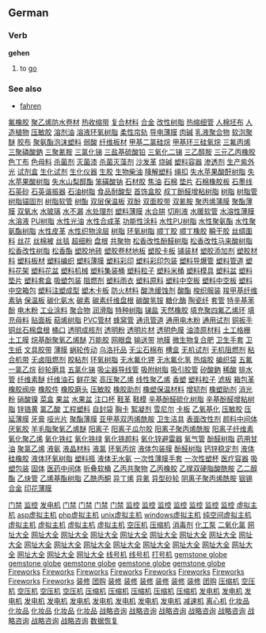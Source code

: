 ==German==
===Verb===
'''gehen'''

# to [[go]]

===See also===
*[[fahren]]
[http://www.shop263.com/i8-2/295.htm 氟橡胶]
[http://www.shop263.com/i8-2/296.htm 聚乙烯防水卷材]
[http://www.shop263.com/i8-2/297.htm 热收缩带]
[http://www.shop263.com/i8-2/298.htm 复合材料]
[http://www.shop263.com/i8-2/299.htm 合金]
[http://www.shop263.com/i8-2/300.htm 改性树脂]
[http://www.shop263.com/i8-2/301.htm 热缩细管]
[http://www.shop263.com/i8-2/302.htm 人棉坯布]
[http://www.shop263.com/i8-2/303.htm 人造植物]
[http://www.shop263.com/i8-2/304.htm 压敏胶]
[http://www.shop263.com/i8-2/305.htm 溶剂油]
[http://www.shop263.com/i8-2/306.htm 溶液环氧树脂]
[http://www.shop263.com/i8-2/307.htm 柔性帘轨]
[http://www.shop263.com/i8-2/308.htm 导电薄膜]
[http://www.shop263.com/i8-2/309.htm 肉碱]
[http://www.shop263.com/i8-2/310.htm 乳液聚合物]
[http://www.shop263.com/i8-2/311.htm 软泡聚醚]
[http://www.shop263.com/i8-2/312.htm 胶布]
[http://www.shop263.com/i8-2/313.htm 聚氨酯泡沫塑料]
[http://www.shop263.com/i8-2/314.htm 弱酸]
[http://www.shop263.com/i8-2/315.htm 纤维板材]
[http://www.shop263.com/i8-2/316.htm 甲基二氯硅烷]
[http://www.shop263.com/i8-2/317.htm 甲基环三硅氧烷]
[http://www.shop263.com/i8-2/318.htm 三氟丙烯]
[http://www.shop263.com/i8-2/319.htm 三聚磷酸鈉]
[http://www.shop263.com/i8-2/320.htm 三聚氰胺]
[http://www.shop263.com/i8-2/321.htm 三氯化锑]
[http://www.shop263.com/i8-2/322.htm 三盐基硫酸铅]
[http://www.shop263.com/i8-2/323.htm 三氧化二锑]
[http://www.shop263.com/i8-2/324.htm 三乙醇胺]
[http://www.shop263.com/i8-2/325.htm 三元乙丙橡胶]
[http://www.shop263.com/i8-2/326.htm 色丁布]
[http://www.shop263.com/i8-2/327.htm 色母料]
[http://www.shop263.com/i8-2/328.htm 杀菌剂]
[http://www.shop263.com/i8-2/329.htm 灭菌漆]
[http://www.shop263.com/i8-2/330.htm 杀菌灭藻剂]
[http://www.shop263.com/i8-2/331.htm 沙发革]
[http://www.shop263.com/i8-2/332.htm 烧碱]
[http://www.shop263.com/i8-2/333.htm 塑料容器]
[http://www.shop263.com/i8-2/334.htm 渗透剂]
[http://www.shop263.com/i8-2/335.htm 生产紫外光]
[http://www.shop263.com/i8-2/336.htm 试剂盒]
[http://www.shop263.com/i8-2/337.htm 生化试剂]
[http://www.shop263.com/i8-2/338.htm 生化仪器]
[http://www.shop263.com/i8-2/339.htm 生胶]
[http://www.shop263.com/i8-2/340.htm 生物柴油]
[http://www.shop263.com/i8-2/341.htm 降解塑料]
[http://www.shop263.com/i8-2/342.htm 绳扣]
[http://www.shop263.com/i8-2/343.htm 失水苹果酸酐树脂]
[http://www.shop263.com/i8-2/344.htm 失水苹果酸树脂]
[http://www.shop263.com/i8-2/345.htm 失水山梨醇酯]
[http://www.shop263.com/i8-2/346.htm 笨磺酸钠]
[http://www.shop263.com/i8-2/347.htm 石材胶]
[http://www.shop263.com/i8-2/348.htm 焦油]
[http://www.shop263.com/i8-2/349.htm 石棉]
[http://www.shop263.com/i8-2/350.htm 垫片]
[http://www.shop263.com/i8-2/351.htm 石棉橡胶板]
[http://www.shop263.com/i8-2/352.htm 石墨线]
[http://www.shop263.com/i8-2/353.htm 石英砂]
[http://www.shop263.com/i8-2/354.htm 石英谐振器]
[http://www.shop263.com/i8-2/355.htm 石油树脂]
[http://www.shop263.com/i8-2/356.htm 食品耐酸型]
[http://www.shop263.com/i8-2/357.htm 首饰盒胶]
[http://www.shop263.com/i8-2/358.htm 叔丁酚醛增粘树脂]
[http://www.shop263.com/i8-2/359.htm 树脂]
[http://www.shop263.com/i8-2/360.htm 树脂管]
[http://www.shop263.com/i8-2/361.htm 树脂锚固剂]
[http://www.shop263.com/i8-2/362.htm 树脂软管]
[http://www.shop263.com/i8-2/363.htm 树酯]
[http://www.shop263.com/i8-2/364.htm 双层保温板]
[http://www.shop263.com/i8-2/365.htm 双酚]
[http://www.shop263.com/i8-2/366.htm 双面胶带]
[http://www.shop263.com/i8-2/367.htm 双氰胺]
[http://www.shop263.com/i8-2/368.htm 聚丙烯蒲膜]
[http://www.shop263.com/i8-2/369.htm 聚酯薄膜]
[http://www.shop263.com/i8-2/370.htm 双氧水]
[http://www.shop263.com/i8-2/371.htm 水玻璃]
[http://www.shop263.com/i8-2/372.htm 水不漏]
[http://www.shop263.com/i8-2/373.htm 水处理剂]
[http://www.shop263.com/i8-2/374.htm 塑料薄膜]
[http://www.shop263.com/i8-2/375.htm 水合肼]
[http://www.shop263.com/i8-2/376.htm 切削液]
[http://www.shop263.com/i8-2/377.htm 水暖软管]
[http://www.shop263.com/i8-2/378.htm 水溶性薄膜]
[http://www.shop263.com/i8-2/379.htm 水溶液]
[http://www.shop263.com/i8-2/380.htm PU树脂]
[http://www.shop263.com/i8-2/381.htm 水性光油]
[http://www.shop263.com/i8-2/382.htm 水性合成革]
[http://www.shop263.com/i8-2/383.htm 功能性涂料]
[http://www.shop263.com/i8-2/384.htm 水性PU树脂]
[http://www.shop263.com/i8-2/385.htm 水性聚氨酯]
[http://www.shop263.com/i8-2/386.htm 水性聚氨酯树脂]
[http://www.shop263.com/i8-2/387.htm 水性皮革]
[http://www.shop263.com/i8-2/388.htm 水性织物涂层]
[http://www.shop263.com/i8-2/389.htm 树脂]
[http://www.shop263.com/i8-2/390.htm 环氧树脂]
[http://www.shop263.com/i8-2/391.htm 顺丁胶]
[http://www.shop263.com/i8-2/392.htm 顺丁橡胶]
[http://www.shop263.com/i8-2/393.htm 瞬干胶]
[http://www.shop263.com/i8-2/394.htm 丝绸面料]
[http://www.shop263.com/i8-2/395.htm 丝花]
[http://www.shop263.com/i8-2/396.htm 丝棉被]
[http://www.shop263.com/i8-2/397.htm 丝毯]
[http://www.shop263.com/i8-2/398.htm 超细粉]
[http://www.shop263.com/i8-2/399.htm 盘根]
[http://www.shop263.com/i8-2/400.htm 共聚物]
[http://www.shop263.com/i8-2/401.htm 松香改性酚醛树脂]
[http://www.shop263.com/i8-2/402.htm 松香改性马来酸树脂]
[http://www.shop263.com/i8-2/403.htm 松香改性树脂]
[http://www.shop263.com/i8-2/404.htm 松香酯]
[http://www.shop263.com/i8-2/405.htm 塑胶地砖]
[http://www.shop263.com/i8-2/406.htm 塑胶卷材地板]
[http://www.shop263.com/i8-2/407.htm 塑胶卡板]
[http://www.shop263.com/i8-2/408.htm 铺装材]
[http://www.shop263.com/i8-2/409.htm 塑胶添加剂]
[http://www.shop263.com/i8-2/410.htm 塑胶材料]
[http://www.shop263.com/i8-2/411.htm 塑料板材]
[http://www.shop263.com/i8-2/412.htm 塑料编织]
[http://www.shop263.com/i8-2/413.htm 塑料薄膜]
[http://www.shop263.com/i8-2/414.htm 塑料彩印]
[http://www.shop263.com/i8-2/415.htm 塑料彩印包装]
[http://www.shop263.com/i8-2/416.htm 塑料导爆管]
[http://www.shop263.com/i8-2/417.htm 塑料管道]
[http://www.shop263.com/i8-2/418.htm 塑料花架]
[http://www.shop263.com/i8-2/419.htm 塑料花盆]
[http://www.shop263.com/i8-2/420.htm 塑料机械]
[http://www.shop263.com/i8-2/421.htm 塑料集装桶]
[http://www.shop263.com/i8-2/422.htm 塑料粒子]
[http://www.shop263.com/i8-2/423.htm 塑料米桶]
[http://www.shop263.com/i8-2/424.htm 塑料模具]
[http://www.shop263.com/i8-2/425.htm 塑料盆]
[http://www.shop263.com/i8-2/426.htm 塑料垫片]
[http://www.shop263.com/i8-2/427.htm 塑料套盒]
[http://www.shop263.com/i8-2/428.htm 吸塑包装]
[http://www.shop263.com/i8-2/429.htm 阻燃剂]
[http://www.shop263.com/i8-2/430.htm 塑料雨衣]
[http://www.shop263.com/i8-2/431.htm 塑料原料]
[http://www.shop263.com/i8-2/432.htm 塑料中空板]
[http://www.shop263.com/i8-2/433.htm 塑料中空板]
[http://www.shop263.com/i8-2/434.htm 塑料中空箱包]
[http://www.shop263.com/i8-2/435.htm 塑料注塑成型]
[http://www.shop263.com/i8-2/436.htm 塑木卡板]
[http://www.shop263.com/i8-2/437.htm 防火材料]
[http://www.shop263.com/i8-2/438.htm 酸洗缓蚀剂]
[http://www.shop263.com/i8-2/439.htm 酸酯]
[http://www.shop263.com/i8-2/440.htm 梭织服装]
[http://www.shop263.com/i8-2/441.htm 羧甲基纤维素钠]
[http://www.shop263.com/i8-2/442.htm 保温板]
[http://www.shop263.com/i8-2/443.htm 碳化氨水]
[http://www.shop263.com/i8-2/444.htm 碳素]
[http://www.shop263.com/i8-2/445.htm 碳素纤维盘根]
[http://www.shop263.com/i8-2/446.htm 碳酸氢铵]
[http://www.shop263.com/i8-2/447.htm 糖化酶]
[http://www.shop263.com/i8-2/448.htm 陶瓷纤]
[http://www.shop263.com/i8-2/449.htm 套管]
[http://www.shop263.com/i8-2/450.htm 特辛基苯酚]
[http://www.shop263.com/i8-2/451.htm 电木粉]
[http://www.shop263.com/i8-2/452.htm 工业涂料]
[http://www.shop263.com/i8-2/453.htm 聚合物]
[http://www.shop263.com/i8-2/454.htm 润滑脂]
[http://www.shop263.com/i8-2/455.htm 特种树脂]
[http://www.shop263.com/i8-2/456.htm 锑盐]
[http://www.shop263.com/i8-2/457.htm 天然橡胶]
[http://www.shop263.com/i8-2/458.htm 填充聚四氟乙烯环]
[http://www.shop263.com/i8-2/459.htm 填充母料]
[http://www.shop263.com/i8-2/460.htm 贴面板]
[http://www.shop263.com/i8-2/461.htm 萜烯树脂]
[http://www.shop263.com/i8-2/462.htm PVC管材]
[http://www.shop263.com/i8-2/463.htm 蜂窝管]
[http://www.shop263.com/i8-2/464.htm 通讯管道]
[http://www.shop263.com/i8-2/465.htm 通用电木粉]
[http://www.shop263.com/i8-2/466.htm 通用试剂]
[http://www.shop263.com/i8-2/467.htm 铜扳手]
[http://www.shop263.com/i8-2/468.htm 铜丝石棉盘根]
[http://www.shop263.com/i8-2/469.htm 桶口]
[http://www.shop263.com/i8-2/470.htm 透明成核剂]
[http://www.shop263.com/i8-2/471.htm 透明粉]
[http://www.shop263.com/i8-2/472.htm 透明片材]
[http://www.shop263.com/i8-2/473.htm 透明色膜]
[http://www.shop263.com/i8-2/474.htm 油漆原材料]
[http://www.shop263.com/i8-2/475.htm 土工格栅]
[http://www.shop263.com/i8-2/476.htm 土工膜]
[http://www.shop263.com/i8-2/477.htm 烷基酚聚氧乙烯醚]
[http://www.shop263.com/i8-2/478.htm 万能胶]
[http://www.shop263.com/i8-2/479.htm 网眼盘]
[http://www.shop263.com/i8-2/480.htm 输送带]
[http://www.shop263.com/i8-2/481.htm 地膜]
[http://www.shop263.com/i8-2/482.htm 微生物复合肥]
[http://www.shop263.com/i8-2/483.htm 卫生手套]
[http://www.shop263.com/i8-2/484.htm 卫生纸]
[http://www.shop263.com/i8-2/485.htm 文具胶带]
[http://www.shop263.com/i8-2/486.htm 薄膜]
[http://www.shop263.com/i8-2/487.htm 蜗轮传动]
[http://www.shop263.com/i8-2/488.htm 乌洛托品]
[http://www.shop263.com/i8-2/489.htm 无尘石棉布]
[http://www.shop263.com/i8-2/490.htm 槽盒]
[http://www.shop263.com/i8-2/491.htm 无机试剂]
[http://www.shop263.com/i8-2/492.htm 无机阻燃剂]
[http://www.shop263.com/i8-2/493.htm 粘合机带]
[http://www.shop263.com/i8-2/494.htm 无卤阻燃剂]
[http://www.shop263.com/i8-2/495.htm 胶粘剂]
[http://www.shop263.com/i8-2/496.htm 环氧树脂]
[http://www.shop263.com/i8-2/497.htm 无水氟化钾]
[http://www.shop263.com/i8-2/498.htm 无水氟化氢]
[http://www.shop263.com/i8-2/499.htm 热熔胶]
[http://www.shop263.com/i8-2/500.htm 编织袋]
[http://www.shop263.com/i8-2/501.htm 五氟一氯乙烷]
[http://www.shop263.com/i8-2/502.htm 砂轮磨具]
[http://www.shop263.com/i8-2/503.htm 五氯化锑]
[http://www.shop263.com/i8-2/504.htm 吸尘器导线管]
[http://www.shop263.com/i8-2/505.htm 吸附树脂]
[http://www.shop263.com/i8-2/506.htm 吸引胶管]
[http://www.shop263.com/i8-2/507.htm 矽酸鈉]
[http://www.shop263.com/i8-2/508.htm 稀酸]
[http://www.shop263.com/i8-2/509.htm 排水管]
[http://www.shop263.com/i8-2/510.htm 纤维素醚]
[http://www.shop263.com/i8-2/511.htm 纤维油石]
[http://www.shop263.com/i8-2/512.htm 鲜花架]
[http://www.shop263.com/i8-2/513.htm 高压聚乙烯]
[http://www.shop263.com/i8-2/514.htm 线性聚乙烯]
[http://www.shop263.com/i8-2/515.htm 香塑]
[http://www.shop263.com/i8-2/516.htm 塑料粒子]
[http://www.shop263.com/i8-2/517.htm 滤板]
[http://www.shop263.com/i8-2/518.htm 箱包革]
[http://www.shop263.com/i8-2/519.htm 橡胶阀座]
[http://www.shop263.com/i8-2/520.htm 橡胶件]
[http://www.shop263.com/i8-2/521.htm 橡胶磨头]
[http://www.shop263.com/i8-2/522.htm 压敏胶]
[http://www.shop263.com/i8-2/523.htm 橡胶助剂]
[http://www.shop263.com/i8-2/524.htm 橡塑保温材料]
[http://www.shop263.com/i8-2/525.htm 增韧剂]
[http://www.shop263.com/i8-2/526.htm 橡塑助剂]
[http://www.shop263.com/i8-2/527.htm 消光粉]
[http://www.shop263.com/i8-2/528.htm 硝酸镍]
[http://www.shop263.com/i8-2/529.htm 菜盒]
[http://www.shop263.com/i8-2/530.htm 果盆]
[http://www.shop263.com/i8-2/531.htm 水果盆]
[http://www.shop263.com/i8-2/532.htm 注口杯]
[http://www.shop263.com/i8-2/533.htm 鞋革]
[http://www.shop263.com/i8-2/534.htm 鞋模]
[http://www.shop263.com/i8-2/535.htm 辛基酚醛硫化树脂]
[http://www.shop263.com/i8-2/536.htm 辛基酚醛增粘树脂]
[http://www.shop263.com/i8-2/537.htm 锌铬黄]
[http://www.shop263.com/i8-2/538.htm 氯乙酸]
[http://www.shop263.com/i8-2/539.htm 工程塑料]
[http://www.shop263.com/i8-2/540.htm 自封袋]
[http://www.shop263.com/i8-2/541.htm 胸卡]
[http://www.shop263.com/i8-2/542.htm 絮凝剂]
[http://www.shop263.com/i8-2/543.htm 雪尼尔]
[http://www.shop263.com/i8-2/544.htm 卡板]
[http://www.shop263.com/i8-2/545.htm 乙氧基化]
[http://www.shop263.com/i8-2/546.htm 压敏胶]
[http://www.shop263.com/i8-2/547.htm 压延薄膜]
[http://www.shop263.com/i8-2/548.htm 牙膏]
[http://www.shop263.com/i8-2/549.htm 哑光片]
[http://www.shop263.com/i8-2/550.htm 聚酯薄膜]
[http://www.shop263.com/i8-2/551.htm 亚甲基双丙烯酰胺]
[http://www.shop263.com/i8-2/552.htm 卫生洁具]
[http://www.shop263.com/i8-2/553.htm 表面改性剂]
[http://www.shop263.com/i8-2/554.htm 颜料中间体]
[http://www.shop263.com/i8-2/555.htm 厌氧胶]
[http://www.shop263.com/i8-2/556.htm 羊毛脂聚氧乙烯醚]
[http://www.shop263.com/i8-2/557.htm 阳离子]
[http://www.shop263.com/i8-2/558.htm 阳离子瓜尔胶]
[http://www.shop263.com/i8-2/559.htm 阳离子聚丙烯酰胺]
[http://www.shop263.com/i8-2/560.htm 阳离子纤维素]
[http://www.shop263.com/i8-2/561.htm 氧化聚乙烯]
[http://www.shop263.com/i8-2/562.htm 氧化铁红]
[http://www.shop263.com/i8-2/563.htm 氧化铁绿]
[http://www.shop263.com/i8-2/564.htm 氧化铁颜料]
[http://www.shop263.com/i8-2/565.htm 氧化锌避雷器]
[http://www.shop263.com/i8-2/566.htm 氧气管]
[http://www.shop263.com/i8-2/567.htm 酚醛树脂]
[http://www.shop263.com/i8-2/568.htm 药用甘油]
[http://www.shop263.com/i8-2/569.htm 聚氯乙烯]
[http://www.shop263.com/i8-2/570.htm 液氨]
[http://www.shop263.com/i8-2/571.htm 液晶材料]
[http://www.shop263.com/i8-2/572.htm 液氯]
[http://www.shop263.com/i8-2/573.htm 环氧丙烷]
[http://www.shop263.com/i8-2/574.htm 液体包装膜]
[http://www.shop263.com/i8-2/575.htm 酚醛树脂]
[http://www.shop263.com/i8-2/576.htm 钙锌稳定剂]
[http://www.shop263.com/i8-2/577.htm 液体硅橡胶]
[http://www.shop263.com/i8-2/578.htm 液体环氧树脂]
[http://www.shop263.com/i8-2/579.htm 塑料瓶]
[http://www.shop263.com/i8-2/580.htm 液体无水氨]
[http://www.shop263.com/i8-2/581.htm 一次性薄膜手套]
[http://www.shop263.com/i8-2/582.htm 一次性塑杯]
[http://www.shop263.com/i8-2/583.htm 医疗容器]
[http://www.shop263.com/i8-2/584.htm 吸塑包装]
[http://www.shop263.com/i8-2/585.htm 固体]
[http://www.shop263.com/i8-2/586.htm 医药中间体]
[http://www.shop263.com/i8-2/587.htm 折叠软桶]
[http://www.shop263.com/i8-2/588.htm 乙丙共聚物]
[http://www.shop263.com/i8-2/589.htm 乙丙橡胶]
[http://www.shop263.com/i8-2/590.htm 乙撑双硬脂酸酰胺]
[http://www.shop263.com/i8-2/591.htm 乙二醇酯]
[http://www.shop263.com/i8-2/592.htm 乙炔管]
[http://www.shop263.com/i8-2/593.htm 乙烯基酯树脂]
[http://www.shop263.com/i8-2/594.htm 乙酰丙酮]
[http://www.shop263.com/i8-2/595.htm 异丁烯]
[http://www.shop263.com/i8-2/596.htm 异氰]
[http://www.shop263.com/i8-2/597.htm 异型砂轮]
[http://www.shop263.com/i8-2/598.htm 阴离子聚丙烯酰胺]
[http://www.shop263.com/i8-2/599.htm 铟锡合金]
[http://www.shop263.com/i8-2/600.htm 印花薄膜]


 

 

 

 

 

 

 










 

[http://www.haishun.net 门禁]
[http://www.haishun.net 监控]
[http://www.genset-sh.com 发电机]
[http://www.haishun.net/p_mjds.htm 门禁]
[http://www.haishun.net/p_mjds_dmmj.htm 门禁]
[http://www.haishun.net/p_mjds_lwmj.htm 门禁]
[http://www.haishun.net/p_mjds_yjs.htm 门禁]
[http://www.haishun.net/cctv.htm 监控]
[http://www.haishun.net/p_cctv_jk.htm 监控]
[http://www.haishun.net/p_cctv_jk_sxj.htm 监控]
[http://www.haishun.net/p_cctv_jk_xsq.htm 监控]
[http://www.haishun.net/p_cctv_jk_yplxj.htm 监控]
[http://www.haishun.net/p_cctv_jk_yt.htm 监控]
[http://www.haishun.net/p_cctv_jk_zj.htm 监控]
[http://www.7766888.com 虚拟主机]
[http://www.7766888.com/introcom.htm asp虚拟主机]
[http://www.7766888.com/introcn.htm php虚拟主机]
[http://www.7766888.com/u_puji.htm unix虚拟主机]
[http://www.7766888.com/mysql.htm windows虚拟主机]
[http://www.7766888.com/u_jingji.htm 纯空间虚拟主机]
[http://www.7766888.com/u_biaozhun.htm 虚拟主机]
[http://www.7766888.com/u_zhiqiang.htm 虚拟主机]
[http://www.7766888.com/w_jingji.htm 虚拟主机]
[http://www.7766888.com/w_biaozhun.htm 虚拟主机]
[http://www.asp169.com/marketingsoft1.htm 空压机]
[http://www.asp169.com/marketingsoft2.htm 压缩机]
[http://www.asp169.com/zhaoguan.htm 消毒剂]
[http://www.xsjby.cn 化工泵]
[http://www.asp169.com/zhaoguan2.htm 二氧化氯]
[http://www.fm360.net 网址大全]
[http://www.fm360.net/page/001.html 网址大全]
[http://www.fm360.net/page/game.htm 网址大全]
[http://www.fm360.net/page/software.htm 网址大全]
[http://www.fm360.net/page/jinshi.htm 网址大全]
[http://www.fm360.net/page/music.htm 网址大全]
[http://www.fm360.net/page/053.html 网址大全]
[http://www.fm360.net/page/flash.htm 网址大全]
[http://www.fm360.net/page/newsweek.htm 网址大全]
[http://www.fm360.net/page/club.htm 网址大全]
[http://www.fm360.net/page/stock.htm 网址大全]
[http://www.fm360.net/page/love.htm 网址大全]
[http://www.fm360.net/page/netcard.htm 网址大全]
[http://www.fm360.net/page/025.html 网址大全]
[http://www.fm360.net/page/hardware.htm 网址大全]
[http://www.fm360.net/page/sport.htm 网址大全]
[http://www.fm360.net/page/shouji.htm 网址大全]
[http://www.fm360.net/page/ym.htm 网址大全]
[http://www.fm360.net/page/ylbj.htm 网址大全]
[http://www.fm360.net/page/car.htm 网址大全]
[http://www.jifamark.com 线号机]
[http://www.jifamark.com/xhj.htm 线号机]
[http://www.jifamark.com 打号机]
[http://global.garrywa.com/index1.htm gemstone globe]
[http://global.garrywa.com/recommend.asp gemstone globe]
[http://global.garrywa.com/productclass.asp gemstone globe]
[http://global.garrywa.com gemstone globe]
[http://global.garrywa.com/order.htm gemstone globe]
[http://fireworks.garrywa.com Fireworks]
[http://fireworks.garrywa.com/about.htm Fireworks]
[http://fireworks.garrywa.com/factory.htm Fireworks]
[http://fireworks.garrywa.com/index.htm Fireworks]
[http://fireworks.garrywa.com/pro.htm Fireworks]
[http://fireworks.garrywa.com/faq.htm Fireworks]
[http://fireworks.garrywa.com/safty.htm Fireworks]
[http://fireworks.garrywa.com/contact.htm Fireworks]
[http://fireworks.garrywa.com/productclass.asp Fireworks]
[http://www.funasia.cn 装修]
[http://www.funasia.cn 团购]
[http://www.funasia.cn/pinpai.asp 装修]
[http://www.funasia.cn/client/gb_list.asp 装修]
[http://www.funasia.cn/design/index.asp 装修]
[http://www.funasia.cn/funasiaHome/index.asp 装修]
[http://www.funasia.cn/jiancai.asp 装修]
[http://www.funasia.cn/shishang.asp 装修]
[http://www.funasia.cn/mall/AboutOur.htm 团购]
[http://www.sec66.com 压缩机]
[http://www.sec66.com 空压机]
[http://www.sec66.com/ym001/pro.asp 空压机]
[http://www.sec66.com/index001.htm 空压机]
[http://www.sec66.com/ym001/intr.htm 空压机]
[http://www.sec66.com/ym001/application.htm 压缩机]
[http://www.sec66.com/ym001/service.htm 压缩机]
[http://www.sec66.com/ym001/news.htm 压缩机]
[http://www.sec66.com/ym001/bbs.htm 压缩机]
[http://www.sec66.com/ym001/en_intr.htm 压缩机]
[http://www.genset-sh.com 发电机]
[http://www.genset-sh.com/cai.asp 发电机]
[http://www.genset-sh.com/tancu.asp 发电机]
[http://www.genset-sh.com/xi3.asp 发电机]
[http://www.genset-sh.com/lan.asp 发电机]
[http://www.genset-sh.com/leng.asp 发电机]
[http://www.genset-sh.com/jiyou.asp 发电机]
[http://www.genset-sh.com/ranyou.asp 发电机]
[http://www.genset-sh.com/kuongqi.asp 发电机]
[http://www.genset-sh.com/ssss.asp 发电机]
[http://www.zj-df.com 减速机]
[http://www.xhhj.com.cn 离心机]
[http://www.cndevi.com 化妆品]
[http://www.cndevi.com/About.asp 化妆品]
[http://www.cndevi.com/Product.asp 化妆品]
[http://www.cndevi.com/sale.asp 化妆品]
[http://www.cndevi.com/Went.asp 化妆品]
[http://www.sinostrategy.com 战略咨询]
[http://www.sinostrategy.com/finalbexcel/index.asp 战略咨询]
[http://www.sinostrategy.com/finalbexcel/service/index.asp 战略咨询]
[http://www.sinostrategy.com/finalbexcel/expertise/index.asp 战略咨询]
[http://www.sinostrategy.com/finalbexcel/practice/index.asp 战略咨询]
[http://www.sinostrategy.com/finalbexcel/knowledge/index.asp 战略咨询]
[http://www.sinostrategy.com/finalbexcel/connect/index.asp 战略咨询]
[http://www.sinostrategy.com/finalbexcel/company/media_center/index.asp 战略咨询]
[http://www.hdfix.com.cn 数据恢复]